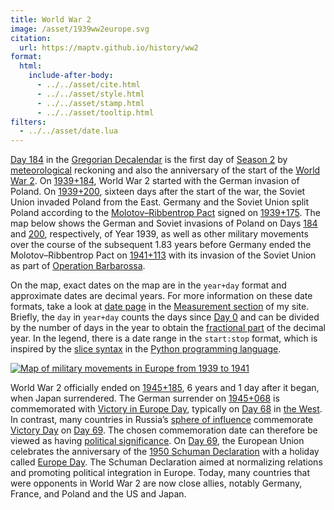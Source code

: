 ```yaml
---
title: World War 2
image: /asset/1939ww2europe.svg
citation:
  url: https://maptv.github.io/history/ww2
format:
  html:
    include-after-body:
      - ../../asset/cite.html
      - ../../asset/style.html
      - ../../asset/stamp.html
      - ../../asset/tooltip.html
filters:
  - ../../asset/date.lua
---
```


[Day 184]{.underline .blue data-bs-toggle="tooltip" data-bs-title="September 1"} in the [Gregorian Decalendar](/dec/date) is the first day of [Season 2]{.underline .blue data-bs-toggle="tooltip" data-bs-title="Fall in the Northern Hemisphere and Spring in the Southern Hemisphere"} by [meteorological](https://en.wikipedia.org/wiki/Season#Meteorological:~:text=reckoned%20by%20temperature%2C%20with%20summer%20being%20the%20hottest%20quarter%20of%20the%20year%20and%20winter%20the%20coldest%20quarter%20of%20the%20year) reckoning and also the anniversary of the start of the [World War 2](https://en.wikipedia.org/wiki/World_War_II#:~:text=a%20global%20conflict%20between%20two%20coalitions%3A%20the%20Allies%20and%20the%20Axis%20powers). On [1939+184]{.underline .blue data-bs-toggle="tooltip" data-bs-title="1939-09-01"}, World War 2 started with the German invasion of Poland. On [1939+200]{.underline .blue data-bs-toggle="tooltip" data-bs-title="1939-09-17"}, sixteen days after the start of the war, the Soviet Union invaded Poland from the East. Germany and the Soviet Union split Poland according to the [Molotov–Ribbentrop Pact](https://en.wikipedia.org/wiki/Molotov%E2%80%93Ribbentrop_Pact#Secret_protocol:~:text=a%20non%2Daggression%20pact%20between%20Nazi%20Germany%20and%20the%20Soviet%20Union) signed on [1939+175]{.underline .blue data-bs-toggle="tooltip" data-bs-title="1939-08-23"}. The map below shows the German and Soviet invasions of Poland on Days [184]{.underline .blue data-bs-toggle="tooltip" data-bs-title="September 1"} and [200]{.underline .blue data-bs-toggle="tooltip" data-bs-title="September 17"}, respectively, of Year 1939, as well as other military movements over the course of the subsequent 1.83 years before Germany ended the Molotov–Ribbentrop Pact on [1941+113]{.underline .blue data-bs-toggle="tooltip" data-bs-title="1941-06-22"} with its invasion of the Soviet Union as part of [Operation Barbarossa](https://en.wikipedia.org/wiki/Operation_Barbarossa#:~:text=the%20invasion%20of%20the%20Soviet%20Union%20by%20Nazi%20Germany%20and%20many%20of%20its%20Axis%20allies).

On the map, exact dates on the map are in the `year+day` format and approximate dates are decimal years. For more information on these date formats, take a look at [date page](/dec/date) in the [Measurement section](/dec) of my site. Briefly, the `day` in `year+day` counts the days since [Day 0]{.underline .blue data-bs-toggle="tooltip" data-bs-title="March 1"} and can be divided by the number of days in the year to obtain the [fractional part](https://en.wikipedia.org/wiki/Fractional_part#:~:text=the%20excess%20beyond%20that%20number%27s%20integer%20part) of the decimal year. In the legend, there is a date range in the `start:stop` format, which is inspired by the [slice syntax](https://en.wikipedia.org/wiki/Array_slicing#1991:_Python) in the [Python programming language](https://en.wikipedia.org/wiki/Python_%28programming_language%29#:~:text=a%20high%2Dlevel%2C%20general%2Dpurpose%20programming%20language).

[![Map of military movements in Europe from 1939 to 1941](/asset/1939ww2europe.svg)](https://commons.wikimedia.org/wiki/File:WWII_in_Europe_1939-1941-en.svg)

World War 2 officially ended on [1945+185]{.underline .blue data-bs-toggle="tooltip" data-bs-title="1945-09-02"}, 6 years and 1 day after it began, when Japan surrendered. The German surrender on [1945+068]{.underline .blue data-bs-toggle="tooltip" data-bs-title="1945-05-08"} is commemorated with [Victory in Europe Day](https://en.wikipedia.org/wiki/Victory_in_Europe_Day#:~:text=day%20celebrating%20the%20formal%20acceptance%20by%20the%20Allies%20of%20World%20War%20II%20of%20Germany%27s%20unconditional%20surrender%20of%20its%20armed%20forces%20on%20Tuesday%2C%208%20May%201945), typically on [Day 68]{.underline .blue data-bs-toggle="tooltip" data-bs-title="May 8"} in [the West](https://en.wikipedia.org/wiki/Western_world#:~:text=nations%20and%20states%20in%20the%20regions%20of%20Western%20Europe%2C%5Ba%5D%20Northern%20America%2C%20and%20Australasia). In contrast, many countries in Russia's [sphere of influence](https://en.wikipedia.org/wiki/Sphere_of_influence#:~:text=a%20spatial%20region%20or%20concept%20division%20over%20which%20a%20state%20or%20organization%20has%20a%20level%20of%20cultural%2C%20economic%2C%20military%2C%20or%20political%20exclusivity) commemorate [Victory Day](https://en.wikipedia.org/wiki/Victory_in_Europe_Day#List_of_associated_holidays) on [Day 69]{.underline .blue data-bs-toggle="tooltip" data-bs-title="May 9"}. The chosen commemoration date can therefore be viewed as having [political significance](https://www.lrt.lt/en/news-in-english/19/1406122/baltic-ambassadors-snub-moscow-victory-day-event). On [Day 69]{.underline .blue data-bs-toggle="tooltip" data-bs-title="May 9"}, the European Union celebrates the anniversary of the [1950 Schuman Declaration](https://en.wikipedia.org/wiki/Schuman_Declaration#:~:text=a%20proposal%20to%20place%20French%20and%20West%20German%20production%20of%20coal%20and%20steel%20under%20a%20single%20authority) with a holiday called [Europe Day](https://en.wikipedia.org/wiki/Europe_Day#:~:text=a%20day%20celebrating%20%22peace%20and%20unity%20in%20Europe%22). The Schuman Declaration aimed at normalizing relations and promoting political integration in Europe. Today, many countries that were opponents in World War 2 are now close allies, notably Germany, France, and Poland and the US and Japan.
